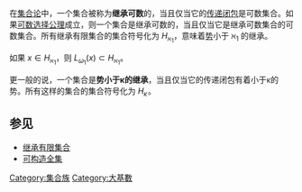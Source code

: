 {{NoteTA
|G1 = Math
}}
在[[集合论|集合论]]中，一个集合被称为'''继承可数'''的，当且仅当它的[[传递集合|传递闭包]]是可数集合。如果[[可数选择公理|可数选择公理]]成立，则一个集合是继承可数的，当且仅当它是继承可数集合的可数集合。所有继承有限集合的集合符号化为 <math>H_{\aleph_1}</math>，意味着[[势|势]]小于 <math>\aleph_1</math> 的继承。

如果 <math>x \in H_{\aleph_1}</math>，则 <math>L_{\omega_1}(x) \subset H_{\aleph_1}</math>。

更一般的说，一个集合是'''势小于κ的继承'''，当且仅当它的传递闭包有着小于κ的势。所有这样的集合的集合符号化为 <math>H_\kappa \!</math>。

==参见==
*[[继承有限集合|继承有限集合]]
*[[可构造全集|可构造全集]]

{{math-stub}}
[[Category:集合族|Category:集合族]]
[[Category:大基數|Category:大基數]]